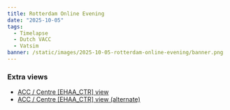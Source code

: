 ```yaml
---
title: Rotterdam Online Evening
date: "2025-10-05"
tags:
  - Timelapse
  - Dutch VACC
  - Vatsim
banner: /static/images/2025-10-05-rotterdam-online-evening/banner.png
---
```


<Youtube id="HB2k-6JjG2I" />

### Extra views

- [ACC / Centre [EHAA_CTR] view](https://youtu.be/Mf31LiP2vHE)
- [ACC / Centre [EHAA_CTR] view (alternate)](https://youtu.be/pThuwHl3p70)
